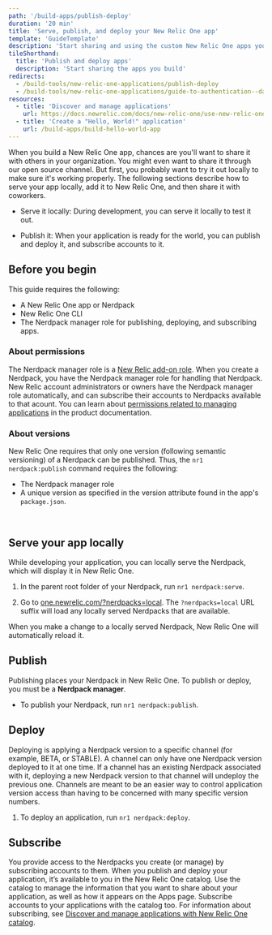 ```yaml
---
path: '/build-apps/publish-deploy'
duration: '20 min'
title: 'Serve, publish, and deploy your New Relic One app'
template: 'GuideTemplate'
description: 'Start sharing and using the custom New Relic One apps you build.'
tileShorthand:
  title: 'Publish and deploy apps'
  description: 'Start sharing the apps you build'
redirects:
  - /build-tools/new-relic-one-applications/publish-deploy
  - /build-tools/new-relic-one-applications/guide-to-authentication--data-access--and-permissions
resources:
  - title: 'Discover and manage applications'
    url: https://docs.newrelic.com/docs/new-relic-one/use-new-relic-one/build-new-relic-one/discover-manage-applications-new-relic-one-catalog
  - title: 'Create a "Hello, World!" application'
    url: /build-apps/build-hello-world-app
---
```


<Intro>

When you build a New Relic One app, chances are you'll want to share it with others in your organization. You might even want to share it through our open source channel. But first, you probably want to try it out locally to make sure it's working properly. The following sections describe how to serve your app locally, add it to New Relic One, and then share it with coworkers.

- Serve it locally: During development, you can serve it locally to test it out.

- Publish it: When your application is ready for the world, you can publish and deploy it, and subscribe accounts to it.

</Intro>

## Before you begin

This guide requires the following:

- A New Relic One app or Nerdpack
- New Relic One CLI
- The Nerdpack manager role for publishing, deploying, and subscribing apps.

### About permissions

The Nerdpack manager role is a [New Relic add-on role](https://docs.newrelic.com/docs/accounts/accounts/roles-permissions/add-roles-permissions). When you create a Nerdpack, you have the Nerdpack manager role for handling that Nerdpack. New Relic account administrators or owners have the Nerdpack manager role automatically, and can subscribe their accounts to Nerdpacks available to that acount. You can learn about [permissions related to managing applications](https://docs.newrelic.com/docs/new-relic-one/use-new-relic-one/build-new-relic-one/discover-manage-applications-new-relic-one-catalog#permission_for_managing_applications) in the product documentation.

### About versions

New Relic One requires that only one version (following semantic versioning) of a Nerdpack can be published. Thus, the `nr1 nerdpack:publish` command requires the following:

- The Nerdpack manager role
- A unique version as specified in the version attribute found in the app's `package.json`.

<br />

<Steps>

<Step>

## Serve your app locally

While developing your application, you can locally serve the Nerdpack, which will display it in New Relic One.

1.  In the parent root folder of your Nerdpack, run `nr1 nerdpack:serve`.

2.  Go to [one.newrelic.com/?nerdpacks=local](http://one.newrelic.com/?nerdpack=local). The `?nerdpacks=local` URL suffix will load any locally served Nerdpacks that are available.

When you make a change to a locally served Nerdpack, New Relic One will automatically reload it.

</Step>

<Step>

## Publish

Publishing places your Nerdpack in New Relic One. To publish or deploy, you must be a **Nerdpack manager**.

- To publish your Nerdpack, run `nr1 nerdpack:publish`.

</Step>

<Step>

## Deploy

Deploying is applying a Nerdpack version to a specific channel (for example, BETA, or STABLE). A channel can only have one Nerdpack version deployed to it at one time. If a channel has an existing Nerdpack associated with it, deploying a new Nerdpack version to that channel will undeploy the previous one. Channels are meant to be an easier way to control application version access than having to be concerned with many specific version numbers.

1. To deploy an application, run `nr1 nerdpack:deploy`.

</Step>

<Step>

## Subscribe

You provide access to the Nerdpacks you create (or manage) by subscribing accounts to them. When you publish and deploy your application, it’s available to you in the New Relic One catalog. Use the catalog to manage the information that you want to share about your application, as well as how it appears on the Apps page. Subscribe accounts to your applications with the catalog too. For information about subscribing, see [Discover and manage applications with New Relic One catalog](https://docs.newrelic.com/docs/new-relic-one/use-new-relic-one/build-new-relic-one/discover-manage-applications-new-relic-one-catalog).

</Step>

</Steps>
